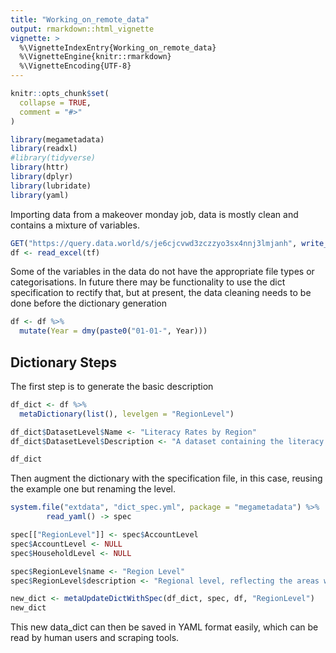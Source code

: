 ```yaml
---
title: "Working_on_remote_data"
output: rmarkdown::html_vignette
vignette: >
  %\VignetteIndexEntry{Working_on_remote_data}
  %\VignetteEngine{knitr::rmarkdown}
  %\VignetteEncoding{UTF-8}
---
```


```r
knitr::opts_chunk$set(
  collapse = TRUE,
  comment = "#>"
)
```

```r
library(megametadata)
library(readxl)
#library(tidyverse)
library(httr)
library(dplyr)
library(lubridate)
library(yaml)
```

Importing data from a makeover monday job, data is mostly clean and contains a mixture of variables.  

```r
GET("https://query.data.world/s/je6cjcvwd3zczzyo3sx4nnj3lmjanh", write_disk(tf <- tempfile(fileext = ".xlsx")))
df <- read_excel(tf)
```

Some of the variables in the data do not have the appropriate file types or categorisations. In future there may be functionality to use the dict specification to rectify that, but at present, the data cleaning needs to be done before the dictionary generation

```r
df <- df %>% 
  mutate(Year = dmy(paste0("01-01-", Year)))
```

## Dictionary Steps

The first step is to generate the basic description

```r
df_dict <- df %>%
  metaDictionary(list(), levelgen = "RegionLevel")

df_dict$DatasetLevel$Name <- "Literacy Rates by Region"
df_dict$DatasetLevel$Description <- "A dataset containing the literacy rates by region and age over time."

df_dict
```

Then augment the dictionary with the specification file, in this case, reusing the example one but renaming the level.

```r
system.file("extdata", "dict_spec.yml", package = "megametadata") %>%
        read_yaml() -> spec

spec[["RegionLevel"]] <- spec$AccountLevel
spec$AccountLevel <- NULL
spec$HouseholdLevel <- NULL

spec$RegionLevel$name <- "Region Level"
spec$RegionLevel$description <- "Regional level, reflecting the areas which were recorded in the data."

```

```r

new_dict <- metaUpdateDictWithSpec(df_dict, spec, df, "RegionLevel")
new_dict
```

This new data_dict can then be saved in YAML format easily, which can be read by human users and scraping tools. 

